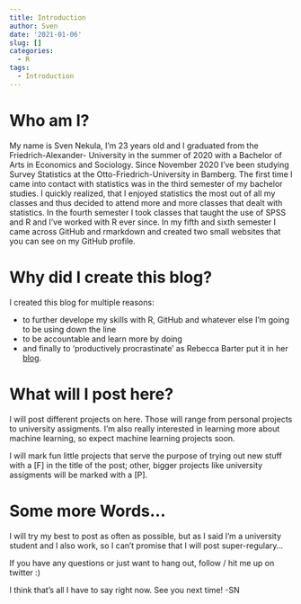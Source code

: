 ```yaml
---
title: Introduction
author: Sven
date: '2021-01-06'
slug: []
categories:
  - R
tags:
  - Introduction
---
```



# Who am I?

My name is Sven Nekula, I'm 23 years old and I graduated from the Friedrich-Alexander-
University in the summer of 2020 with a Bachelor of Arts in Economics and Sociology.
Since November 2020 I've been studying Survey Statistics at the Otto-Friedrich-University in Bamberg.
The first time I came into contact with statistics was in the third semester of my
bachelor studies. I quickly realized, that I enjoyed statistics the most out of all
my classes and thus decided to attend more and more classes that dealt with statistics.
In the fourth semester I took classes that taught the use of SPSS and R and I've worked 
with R ever since. In my fifth and sixth semester I came across GitHub and rmarkdown
and created two small websites that you can see on my GitHub profile. 

# Why did I create this blog?

I created this blog for multiple reasons:


* to further develope my skills with R, GitHub and whatever else I'm going to be using
down the line
* to be accountable and learn more by doing
* and finally to 'productively procrastinate' as Rebecca Barter put it in her [blog](http://www.rebeccabarter.com/blog/2020-02-03_blogger/){target="_blank"}.


# What will I post here?

I will post different projects on here. Those will range from personal projects to university
assigments. I'm also really interested in learning more about machine learning, so expect
machine learning projects soon. 

I will mark fun little projects that serve the purpose of trying out new stuff with 
a [F] in the title of the post; other, bigger projects like university assigments
will be marked with a [P]. 


# Some more Words...

I will try my best to post as often as possible, but as I said I'm a university
student and I also work, so I can't promise that I will post super-regulary...

If you have any questions or just want to hang out, follow / hit me up on 
twitter :)

I think that's all I have to say right now. See you next time! -SN